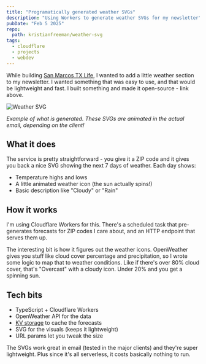 ```yaml
---
title: "Programatically generated weather SVGs"
description: "Using Workers to generate weather SVGs for my newsletter"
pubDate: "Feb 5 2025"
repo:
  path: kristianfreeman/weather-svg
tags:
  - cloudflare
  - projects
  - webdev
---
```


While building [San Marcos TX Life](/smtx-life), I wanted to add a little weather section to my newsletter. I wanted something that was easy to use, and that would be lightweight and fast. I built something and made it open-source - link above.

<Image src={WeatherSVG} alt="Weather SVG" />

_Example of what is generated. These SVGs are animated in the actual email, depending on the client!_

## What it does

The service is pretty straightforward - you give it a ZIP code and it gives you back a nice SVG showing the next 7 days of weather. Each day shows:

- Temperature highs and lows
- A little animated weather icon (the sun actually spins!)
- Basic description like "Cloudy" or "Rain"

## How it works

I'm using Cloudflare Workers for this. There's a scheduled task that pre-generates forecasts for ZIP codes I care about, and an HTTP endpoint that serves them up.

The interesting bit is how it figures out the weather icons. OpenWeather gives you stuff like cloud cover percentage and precipitation, so I wrote some logic to map that to weather conditions. Like if there's over 80% cloud cover, that's "Overcast" with a cloudy icon. Under 20% and you get a spinning sun.

## Tech bits

- TypeScript + Cloudflare Workers
- OpenWeather API for the data
- [KV storage](https://developers.cloudflare.com/kv) to cache the forecasts
- SVG for the visuals (keeps it lightweight)
- URL params let you tweak the size

The SVGs work great in email (tested in the major clients) and they're super lightweight. Plus since it's all serverless, it costs basically nothing to run.
